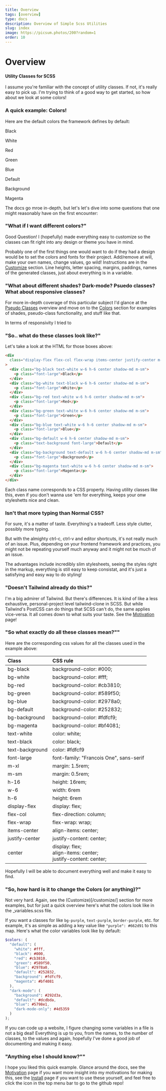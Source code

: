 ---
title: Overview
tags: [overview]
type: docs
description: Overview of Simple Scss Utilities
slug: index
image: https://picsum.photos/200?random=1
order: 10
---


# Overview

#### Utility Classes for SCSS

I assume you're familiar with the concept of utility classes. If not, it's really easy to pick up. I'm trying to think of a good way to get started, so how about we look at some colors!

### A quick example: Colors!

Here are the default colors the framework defines by default:

<div className="display-flex flex-col items-center justify-center flex-wrap m-xl h-16">
  <div className="bg-black text-white w-6 h-6 center shadow-md m-sm">
    <p className="font-large">Black</p>
  </div>
  <div className="bg-white text-black w-6 h-6 center shadow-md m-sm">
    <p className="font-large">White</p>
  </div>
  <div className="bg-red text-white w-6 h-6 center shadow-md m-sm">
    <p className="font-large">Red</p>
  </div>
  <div className="bg-green text-white w-6 h-6 center shadow-md m-sm">
    <p className="font-large">Green</p>
  </div>
  <div className="bg-blue text-white w-6 h-6 center shadow-md m-sm">
    <p className="font-large">Blue</p>
  </div>
  <div className="bg-default w-6 h-6 center shadow-md m-sm">
    <p className="text-background font-large">Default</p>
  </div>
  <div className="bg-background text-default w-6 h-6 center shadow-md m-sm">
    <p className="font-large">Background</p>
  </div>
  <div className="bg-magenta text-white w-6 h-6 center shadow-md m-sm">
    <p className="font-large">Magenta</p>
  </div>
</div>

The docs go mroe in-depth, but let's let's dive into some questions that one might reasonably have on the first encounter:

### "What if I want different colors?"

Good Question! I (hopefully) made everything easy to customize so the classes can fit right into any design or theme you have in mind.

Probably one of the first things one would want to do if they had a design would be to set the colors and fonts for their project. Add/remove at will, make your own names, change values, go wild! Instructions are in the [Customize](/customize/) section. Line heights, letter spacing, margins, paddings, names of the generated classes, just about everything is in a variable.

### "What about different shades? Dark-mode? Psuedo classes? What about responsive classes?

For more in-depth coverage of this particular subject I'd glance at the [Pseudo Classes](/docs/pseudo-classes/) overview and move on to the [Colors](/docs/colors/) section for examples of shades, pseudo-class functionality, and stuff like that.

In terms of responsivity I tried to

### "So.. what do these classes look like?"

Let's take a look at the HTML for those boxes above:

<CodeWrapper title="Html" >

```html
<div
  class="display-flex flex-col flex-wrap items-center justify-center m-xl h-16"
>
  <div class="bg-black text-white w-6 h-6 center shadow-md m-sm">
    <p class="font-large">Black</p>
  </div>
  <div class="bg-white text-black w-6 h-6 center shadow-md m-sm">
    <p class="font-large">White</p>
  </div>
  <div class="bg-red text-white w-6 h-6 center shadow-md m-sm">
    <p class="font-large">Red</p>
  </div>
  <div class="bg-green text-white w-6 h-6 center shadow-md m-sm">
    <p class="font-large">Green</p>
  </div>
  <div class="bg-blue text-white w-6 h-6 center shadow-md m-sm">
    <p class="font-large">Blue</p>
  </div>
  <div class="bg-default w-6 h-6 center shadow-md m-sm">
    <p class="text-background font-large">Default</p>
  </div>
  <div class="bg-background text-default w-6 h-6 center shadow-md m-sm">
    <p class="font-large">Background</p>
  </div>
  <div class="bg-magenta text-white w-6 h-6 center shadow-md m-sm">
    <p class="font-large">Magenta</p>
  </div>
</div>
```

</CodeWrapper>

Each class name corresponds to a CSS property. Having utility classes like this, even if you don't wanna use 'em for everything, keeps your onw styleshetts nice and clean.

### Isn't that more typing than Normal CSS?

For sure, it's a matter of taste. Everything's a tradeoff. Less style clutter, possibly more typing.

But with the almighty ctrl-c, ctrl-v and editor shortcuts, it's not really much of an issue. Plus, depending on your frontend framework and practices, you might not be repeating yourself much anyway and it might not be much of an issue.

The advantages include incredibly slim stylesheets, seeing the styles right in the markup, everything is still easy to keep consistat, and it's just a satisfying and easy way to do styling!

### "Doesn't Tailwind already do this?"

I'm a big admirer of Tailwind. But there's differences. It is kind of like a less exhaustive, personal-project level tailwind-clone in SCSS. But while Tailwind's PostCSS can do things that SCSS can't do, the same applies vice-versa. It all comes down to what suits your taste. See the [Motivation](/motivation/) page!

### "So what exactly do all these classes mean?""

Here are the corresponding css values for all the classes used in the example above:

| Class           | CSS rule                                                                 |
| :-------------- | :----------------------------------------------------------------------- |
| bg-black        | background-color: #000;                                                  |
| bg-white        | background-color: #fff;                                                  |
| bg-red          | background-color: #cb3810;                                               |
| bg-green        | background-color: #589f50;                                               |
| bg-blue         | background-color: #2978a0;                                               |
| bg-default      | background-color: #252832;                                               |
| bg-background   | background-color: #fdfcf9;                                               |
| bg-magenta      | background-color: #bf4081;                                               |
| text-white      | color: white;                                                            |
| text-black      | color: black;                                                            |
| text-background | color: #fdfcf9                                                           |
| font-large      | font-family: "Francois One", sans-serif                                  |
| m-xl            | margin: 1.5rem;                                                          |
| m-sm            | margin: 0.5rem;                                                          |
| h-16            | height: 16rem;                                                           |
| w-6             | width: 6rem                                                              |
| h-6             | height: 6rem                                                             |
| display-flex    | display: flex;                                                           |
| flex-col        | flex-direction: column;                                                  |
| flex-wrap       | flex-wrap: wrap;                                                         |
| items-center    | align-items: center;                                                     |
| justify-center  | justify-content: center;                                                 |
| center          | display: flex; <br/> align-items: center; <br/> justify-content: center; |

Hopefully I will be able to document everything well and make it easy to find.

### "So, how hard is it to change the Colors (or anything)?"

Not very hard. Again, see the (Customize)[/customize/] section for more examples, but for just a quick overview here's what the colors look like in the \_variables.scss file.

If you want a classes for like `bg-purple`, `text-purple`, `border-purple`, etc. for example, it's as simple as adding a key value like `"purple": #662d91` to this map. Here's what the color variables look like by default:

<CodeWrapper title="_variables.scss" isFile>

```scss
$colors: (
  "default": (
    "white": #fff,
    "black": #000,
    "red": #cb3810,
    "green": #589f50,
    "blue": #2978a0,
    "default": #252832,
    "background": #fdfcf9,
    "magenta": #bf4081
  ),
  "dark-mode": (
    "background": #292d3a,
    "default": #dcdbda,
    "blue": #5798e1,
    "dark-mode-only": #4d5359
  )
);
```

</CodeWrapper>

If you can code up a website, I figure changing some variables in a file is not a big deal! Everything is up to you, from the names, to the number of classes, to the values and again, hopefully I've done a good job of documenting and making it easy.

### "Anything else I should know?""

I hope you liked this quick example. Glance around the docs, see the [Motivation](/motivation/) page if you want more insight into my motivations for making this, see the [Install](/install/) page if you want to use these yourself, and feel free to click the <FontAwesomeIcon  icon={faGithub} /> icon in the top menu bar to go to the github repo!
